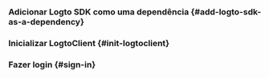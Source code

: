 

### Adicionar Logto SDK como uma dependência \{#add-logto-sdk-as-a-dependency}

<AddSdk />

### Inicializar LogtoClient \{#init-logtoclient}

<InitClient />

### Fazer login \{#sign-in}

<ImplementSignInAndSignOut />

<Checkpoint />
